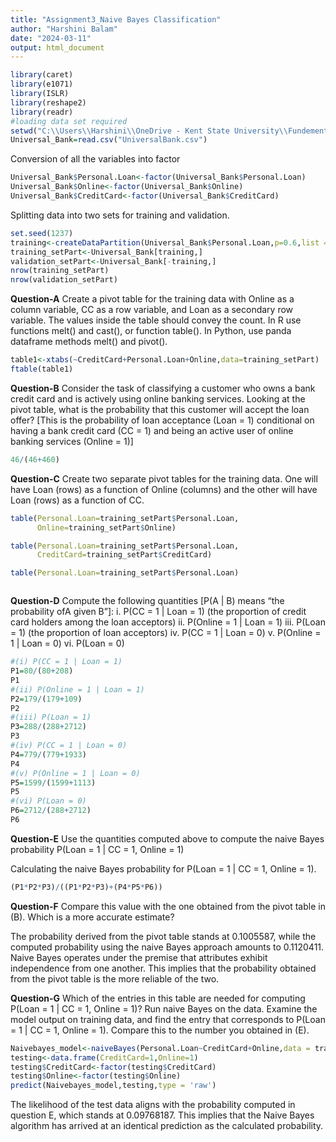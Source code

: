 ---
title: "Assignment3_Naive Bayes Classification"
author: "Harshini Balam"
date: "2024-03-11"
output: html_document
---
```{r}
library(caret)
library(e1071)
library(ISLR)
library(reshape2)
library(readr)
#loading data set required
setwd("C:\\Users\\Harshini\\OneDrive - Kent State University\\Fundementals of Machine Learning")
Universal_Bank=read.csv("UniversalBank.csv")
```
Conversion of all the variables into factor
```{r}
Universal_Bank$Personal.Loan<-factor(Universal_Bank$Personal.Loan)
Universal_Bank$Online<-factor(Universal_Bank$Online)
Universal_Bank$CreditCard<-factor(Universal_Bank$CreditCard)
```

Splitting data into two sets for training and validation.
```{r}
set.seed(1237)
training<-createDataPartition(Universal_Bank$Personal.Loan,p=0.6,list = FALSE)
training_setPart<-Universal_Bank[training,]
validation_setPart<-Universal_Bank[-training,]
nrow(training_setPart)
nrow(validation_setPart)
```


**Question-A**
Create a pivot table for the training data with Online as a column variable, CC as a row
variable, and Loan as a secondary row variable. The values inside the table should convey
the count. In R use functions melt() and cast(), or function table(). In Python, use panda
dataframe methods melt() and pivot().

```{r}
table1<-xtabs(~CreditCard+Personal.Loan+Online,data=training_setPart)
ftable(table1)
```

**Question-B**
Consider the task of classifying a customer who owns a bank credit card and is actively using
online banking services. Looking at the pivot table, what is the probability that this customer
will accept the loan offer? [This is the probability of loan acceptance (Loan = 1) conditional on
having a bank credit card (CC = 1) and being an active user of online banking services (Online
= 1)]

```{r}
46/(46+460)
```


**Question-C**
Create two separate pivot tables for the training data. One will have Loan (rows) as a
function of Online (columns) and the other will have Loan (rows) as a function of CC.

```{r}
table(Personal.Loan=training_setPart$Personal.Loan,
      Online=training_setPart$Online)

table(Personal.Loan=training_setPart$Personal.Loan,
      CreditCard=training_setPart$CreditCard)

table(Personal.Loan=training_setPart$Personal.Loan)



```


**Question-D**
Compute the following quantities [P(A | B) means “the probability ofA given B”]:
i. P(CC = 1 | Loan = 1) (the proportion of credit card holders among the loan acceptors)
ii. P(Online = 1 | Loan = 1)
iii. P(Loan = 1) (the proportion of loan acceptors)
iv. P(CC = 1 | Loan = 0)
v. P(Online = 1 | Loan = 0)
vi. P(Loan = 0)

```{r}

#(i) P(CC = 1 | Loan = 1)
P1=80/(80+208)
P1
#(ii) P(Online = 1 | Loan = 1)  
P2=179/(179+109)
P2
#(iii) P(Loan = 1) 
P3=288/(288+2712)
P3
#(iv) P(CC = 1 | Loan = 0) 
P4=779/(779+1933)
P4
#(v) P(Online = 1 | Loan = 0) 
P5=1599/(1599+1113)
P5
#(vi) P(Loan = 0) 
P6=2712/(288+2712)
P6

```



**Question-E**
Use the quantities computed above to compute the naive Bayes probability P(Loan = 1 | CC
= 1, Online = 1)


Calculating the naive Bayes probability for P(Loan = 1 | CC = 1, Online = 1). 
```{r}
(P1*P2*P3)/((P1*P2*P3)+(P4*P5*P6))

```

**Question-F**
Compare this value with the one obtained from the pivot table in (B). Which is a more
accurate estimate?

The probability derived from the pivot table stands at 0.1005587, while the computed probability using the naive Bayes approach amounts to 0.1120411. Naive Bayes operates under the premise that attributes exhibit independence from one another. This implies that the probability obtained from the pivot table is the more reliable of the two.

**Question-G**
Which of the entries in this table are needed for computing P(Loan = 1 | CC = 1, Online = 1)?
Run naive Bayes on the data. Examine the model output on training data, and find the entry
that corresponds to P(Loan = 1 | CC = 1, Online = 1). Compare this to the number you
obtained in (E).


```{r}
Naivebayes_model<-naiveBayes(Personal.Loan~CreditCard+Online,data = training_setPart)
testing<-data.frame(CreditCard=1,Online=1)
testing$CreditCard<-factor(testing$CreditCard)
testing$Online<-factor(testing$Online)
predict(Naivebayes_model,testing,type = 'raw')

```


The likelihood of the test data aligns with the probability computed in question E, which stands at 0.09768187. This implies that the Naive Bayes algorithm has arrived at an identical prediction as the calculated probability.
